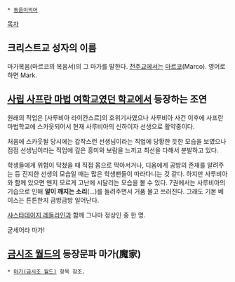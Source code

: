  * [[동음이의어]]
[[목차]]
== 크리스트교 성자의 이름 ==
마가복음(마르코의 복음서)의 그 마가를 말한다. [[천주교]]에서는 [[마르코]](Marco). 영어로 하면 Mark.

== [[사립 사프란 마법 여학교였던 학교]]에서 등장하는 조연 ==
원래의 직업은 [사루비아 라이칸스르]의 호위기사였으나 사루비아 사건 이후에 사프란 마법학교에 스카웃되어서 현재 사루비아의 신하이자 선생으로 활약중이다.

처음에 스카웃될 당시에는 갑작스런 선생님이라는 직업에 당황한 듯한 모습을 보였으나 점점 선생님이라는 직업에 깊은 흥미와 보람을 느끼고 최선을 다해서 분발하고 있다.

학생들에게 위험이 닥쳤을 때 직접 몸으로 막아서거나, 디옴에게 공방의 존재를 알려주는 등 진지한 선생의 모습일 때는 많은 학생팬들이 따라다니는 것 같다. 하지만 사루비아와 함께 있으면 왠지 모르게 고난에 시달리는 모습을 볼 수 있다. 7권에서는 사루비아의 기습으로 인해 '''알이 깨지는 소리'''(…)를 들려주면서 거품 물고 쓰러진다. 그래도 기본 베이스는 튼튼한지 금방금방 일어난다.

[[샤스타데이지 레들라인]]과 함께 그나마 정상인 중 한 명.

굳세어라 마가!

== [[금시조 월드]]의 등장문파 마가(魔家) ==
 * [[마가(금시조 월드)]] 항목 참조.
